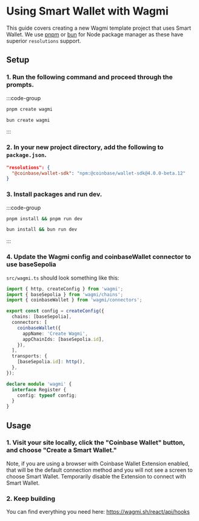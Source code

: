 # Using Smart Wallet with Wagmi
This guide covers creating a new Wagmi template project that uses Smart Wallet. 
We use [pnpm](https://pnpm.io/) or [bun](https://bun.sh/) for Node package manager 
as these have superior `resolutions` support. 

## Setup 
### 1. Run the following command and proceed through the prompts. 

:::code-group
 
```bash [pnpm]
pnpm create wagmi
```
 
```bash [bun]
bun create wagmi
```
:::

### 2. In your new project directory, add the following to `package.json`. 
```json
"resolutions": {
  "@coinbase/wallet-sdk": "npm:@coinbase/wallet-sdk@4.0.0-beta.12"
}
```

### 3. Install packages and run dev. 

:::code-group
 
```bash [pnpm]
pnpm install && pnpm run dev
```
 
```bash [bun]
bun install && bun run dev
```
:::

### 4. Update the Wagmi config and coinbaseWallet connector to use baseSepolia
`src/wagmi.ts` should look something like this:

   ```typescript
   import { http, createConfig } from 'wagmi';
   import { baseSepolia } from 'wagmi/chains';
   import { coinbaseWallet } from 'wagmi/connectors';

   export const config = createConfig({
     chains: [baseSepolia],
     connectors: [
       coinbaseWallet({
         appName: 'Create Wagmi',
         appChainIds: [baseSepolia.id],
       }),
     ],
     transports: {
       [baseSepolia.id]: http(),
     },
   });

   declare module 'wagmi' {
     interface Register {
       config: typeof config;
     }
   }
   ```

## Usage

### 1. Visit your site locally, click the "Coinbase Wallet" button, and choose "Create a Smart Wallet." 

Note, if you are using a browser with Coinbase Wallet Extension enabled, 
that will be the default connection method and you will not see a screen to choose Smart Wallet. 
Temporarily disable the Extension to connect with Smart Wallet.


### 2. Keep building 
You can find everything you need here: https://wagmi.sh/react/api/hooks